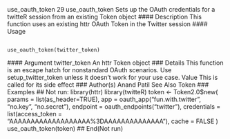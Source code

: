 
use_oauth_token 29
use_oauth_token Sets up the OAuth credentials for a twitteR session from an existing
Token object
#### Description
This function uses an existing httr OAuth Token in the Twitter session
#### Usage <pre><code>
use_oauth_token(twitter_token)
</code></pre> #### Argument
twitter_token An httr Token object
### Details
This function is an escape hatch for nonstandard OAuth scenarios. Use setup_twitter_token unless
it doesn't work for your use case.
Value
This is called for its side effect
### Author(s)
Anand Patil
See Also
Token
### Examples
## Not run:
library(httr)
library(twitteR)
token <- Token2.0$new(
params = list(as_header=TRUE),
app = oauth_app("fun.with.twitter", "no.key", "no.secret"),
endpoint = oauth_endpoints("twitter"),
credentials = list(access_token = "AAAAAAAAAAAAAAAAAAA%3DAAAAAAAAAAAAAA"),
cache = FALSE
)
use_oauth_token(token)
## End(Not run)
